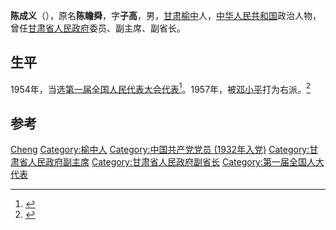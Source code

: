 '''陈成义'''（{{bd|1907年||1957年}}），原名'''陈瞻舜'''，字'''子高'''，男，[[甘肃|甘肃]][[榆中|榆中]]人，[[中华人民共和国|中华人民共和国]]政治人物，曾任[[甘肃省人民政府|甘肃省人民政府]]委员、副主席、副省长。

== 生平 ==
1954年，当选[[第一届全国人民代表大会代表名单|第一届全国人民代表大会代表]]<ref>{{cite book|author=全国人民代表大会常务委员会办公厅|title=中华人民共和国第一届全国人民代表大会代表名单|year=1955年|publisher=全国人民代表大会常务委员会办公厅|url=http://book.ucdrs.superlib.net/views/specific/2929/bookDetail.jsp?dxNumber=000005772167&d=546843D0AE2464CD1C95896344A85614&fenlei=04070402|access-date=2015-01-28|archive-date=2019-01-24|archive-url=https://web.archive.org/web/20190124105450/http://book.ucdrs.superlib.net/views/specific/2929/bookDetail.jsp?dxNumber=000005772167&d=546843D0AE2464CD1C95896344A85614&fenlei=04070402|dead-url=no}}</ref>。1957年，被[[邓小平|邓小平]]打为右派。<ref>{{cite news |author1=李肃 |title=1949之后：反右和一言堂的形成 |url=https://www.voachinese.com/a/a-21-w2007-09-22-voa1-57928622/1062899.html |accessdate=2019-07-18 |agency=美国之音 |date=2007年9月22日 |archive-date=2019-08-10 |archive-url=https://web.archive.org/web/20190810175800/https://www.voachinese.com/a/a-21-w2007-09-22-voa1-57928622/1062899.html |dead-url=no }}</ref>

== 参考 ==
{{reflist}}

{{中国政治人物小作品}}

{{Authority control}}
{{DEFAULTSORT:Chen陈}}
[[Category:陈姓|Cheng]]
[[Category:榆中人|Category:榆中人]]
[[Category:中国共产党党员_(1932年入党)|Category:中国共产党党员 (1932年入党)]]
[[Category:甘肃省人民政府副主席|Category:甘肃省人民政府副主席]]
[[Category:甘肃省人民政府副省长|Category:甘肃省人民政府副省长]]
[[Category:第一届全国人大代表|Category:第一届全国人大代表]]